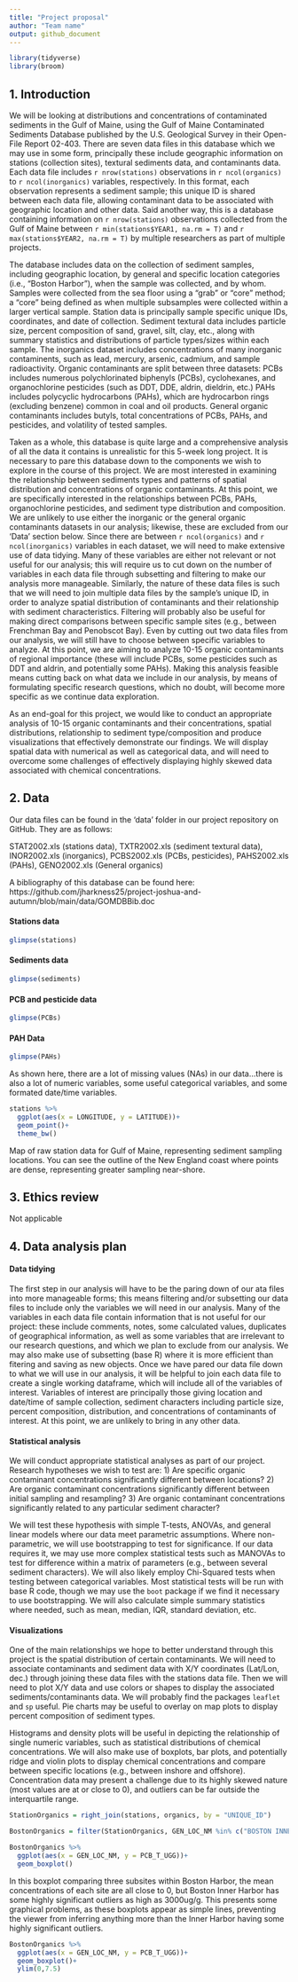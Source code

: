 ```yaml
---
title: "Project proposal"
author: "Team name"
output: github_document
---
```


```r
library(tidyverse)
library(broom)
```

## 1. Introduction
We will be looking at distributions and concentrations of contaminated sediments in the Gulf of Maine, using the Gulf of Maine Contaminated Sediments Database published by the U.S. Geological Survey in their Open-File Report 02-403.  There are seven data files in this database which we may use in some form, principally these include geographic information on stations (collection sites), textural sediments data, and contaminants data.  Each data file includes `r nrow(stations)` observations in `r ncol(organics)` to `r ncol(inorganics)` variables, respectively.  In this format, each observation represents a sediment sample; this unique ID is shared between each data file, allowing contaminant data to be associated with geographic location and other data.  Said another way, this is a database containing information on `r nrow(stations)` observations collected from the Gulf of Maine between `r min(stations$YEAR1, na.rm = T)` and `r max(stations$YEAR2, na.rm = T)` by multiple researchers as part of multiple projects.  

The database includes data on the collection of sediment samples, including geographic location, by general and specific location categories (i.e., "Boston Harbor"), when the sample was collected, and by whom.  Samples were collected from the sea floor using a "grab" or "core" method; a "core" being defined as when multiple subsamples were collected within a larger vertical sample.  Station data is principally sample specific unique IDs, coordinates, and date of collection.  Sediment textural data includes particle size, percent composition of sand, gravel, silt, clay, etc., along with summary statistics and distributions of particle types/sizes within each sample.  The inorganics dataset includes concentrations of many inorganic contaminents, such as lead, mercury, arsenic, cadmium, and sample radioactivity.  Organic contaminants are split between three datasets: PCBs includes numerous polychlorinated biphenyls (PCBs), cyclohexanes, and organochlorine pesticides (such as DDT, DDE, aldrin, dieldrin, etc.)  PAHs includes polycyclic hydrocarbons (PAHs), which are hydrocarbon rings (excluding benzene) common in coal and oil products.  General organic contaminants includes butyls, total concentrations of PCBs, PAHs, and pesticides, and volatility of tested samples.

Taken as a whole, this database is quite large and a comprehensive analysis of all the data it contains is unrealistic for this 5-week long project.  It is necessary to pare this database down to the components we wish to explore in the course of this project.  We are most interested in examining the relationship between sediments types and patterns of spatial distribution and concentrations of organic contaminants.  At this point, we are specifically interested in the relationships between PCBs, PAHs, organochlorine pesticides, and sediment type distribution and composition.  We are unlikely to use either the inorganic or the general organic contaminants datasets in our analysis; likewise, these are excluded from our 'Data' section below.  Since there are between `r ncol(organics)` and `r ncol(inorganics)` variables in each dataset, we will need to make extensive use of data tidying.  Many of these variables are either not relevant or not useful for our analysis; this will require us to cut down on the number of variables in each data file through subsetting and filtering to make our analysis more manageable.  Similarly, the nature of these data files is such that we will need to join multiple data files by the sample's unique ID, in order to analyze spatial distribution of contaminants and their relationship with sediment characteristics.  Filtering will probably also be useful for making direct comparisons between specific sample sites (e.g., between Frenchman Bay and Penobscot Bay).  Even by cutting out two data files from our analysis, we will still have to choose between specific variables to analyze.  At this point, we are aiming to analyze 10-15 organic contaminants of regional importance (these will include PCBs, some pesticides such as DDT and aldrin, and potentially some PAHs).  Making this analysis feasible means cutting back on what data we include in our analysis, by means of formulating specific research questions, which no doubt, will become more specific as we continue data exploration.  

As an end-goal for this project, we would like to conduct an appropriate analysis of 10-15 organic contaminants and their concentrations, spatial distributions, relationship to sediment type/composition and produce visualizations that effectively demonstrate our findings.  We will display spatial data with numerical as well as categorical data, and will need to overcome some challenges of effectively displaying highly skewed data associated with chemical concentrations.

## 2. Data

Our data files can be found in the 'data' folder in our project repository on GitHub.  They are as follows:

STAT2002.xls (stations data), TXTR2002.xls (sediment textural data), INOR2002.xls (inorganics), PCBS2002.xls (PCBs, pesticides), PAHS2002.xls (PAHs), GENO2002.xls (General organics)

A bibliography of this database can be found here: https://github.com/jharkness25/project-joshua-and-autumn/blob/main/data/GOMDBBib.doc

#### Stations data
```r
glimpse(stations)
```

#### Sediments data
```r
glimpse(sediments)
```

#### PCB and pesticide data
```r
glimpse(PCBs)
```
#### PAH Data
```r
glimpse(PAHs)
```

As shown here, there are a lot of missing values (NAs) in our data...there is also a lot of numeric variables, some useful categorical variables, and some formated date/time variables.

```r
stations %>%
  ggplot(aes(x = LONGITUDE, y = LATITUDE))+
  geom_point()+
  theme_bw()
```

Map of raw station data for Gulf of Maine, representing sediment sampling locations.  You can see the outline of the New England coast where points are dense, representing greater sampling near-shore.

## 3. Ethics review
Not applicable

## 4. Data analysis plan
#### Data tidying
The first step in our analysis will have to be the paring down of our ata files into more manageable forms; this means filtering and/or subsetting our data files to include only the variables we will need in our analysis. Many of the variables in each data file contain information that is not useful for our project: these include comments, notes, some calculated values, duplicates of geographical information, as well as some variables that are irrelevant to our research questions, and which we plan to exclude from our analysis.  We may also make use of subsetting (base R) where it is more efficient than fitering and saving as new objects.  Once we have pared our data file down to what we will use in our analysis, it will be helpful to join each data file to create a single working dataframe, which will include all of the variables of interest.  Variables of interest are principally those giving location and date/time of sample collection, sediment characters including particle size, percent composition, distribution, and concentrations of contaminants of interest.  At this point, we are unlikely to bring in any other data.

#### Statistical analysis
We will conduct appropriate statistical analyses as part of our project.  Research hypotheses we wish to test are: 1) Are specific organic contaminant concentrations significantly different between locations? 2) Are organic contaminant concentrations significantly different between initial sampling and resampling? 3) Are organic contaminant concentrations significantly related to any particular sediment character?

We will test these hypothesis with simple T-tests, ANOVAs, and general linear models where our data meet parametric assumptions.  Where non-parametric, we will use bootstrapping to test for significance.  If our data requires it, we may use more complex statistical tests such as MANOVAs to test for difference within a matrix of parameters (e.g., between several sediment characters).  We will also likely employ Chi-Squared tests when testing between categorical variables.  Most statistical tests will be run with base R code, though we may use the `boot` package if we find it necessary to use bootstrapping.  We will also calculate simple summary statistics where needed, such as mean, median, IQR, standard deviation, etc.

#### Visualizations
One of the main relationships we hope to better understand through this project is the spatial distribution of certain contaminants.  We will need to associate contaminants and sediment data with X/Y coordinates (Lat/Lon, dec.) through joining these data files with the stations data file.  Then we will need to plot X/Y data and use colors or shapes to display the associated sediments/contaminants data.  We will probably find the packages `leaflet` and `sp` useful.  Pie charts may be useful to overlay on map plots to display percent composition of sediment types.

Histograms and density plots will be useful in depicting the relationship of single numeric variables, such as statistical distributions of chemical concentrations.  We will also make use of boxplots, bar plots, and potentially ridge and violin plots to display chemical concentrations and compare between specific locations (e.g., between inshore and offshore).  Concentration data may present a challenge due to its highly skewed nature (most values are at or close to 0), and outliers can be far outside the interquartile range.

```r
StationOrganics = right_join(stations, organics, by = "UNIQUE_ID")

BostonOrganics = filter(StationOrganics, GEN_LOC_NM %in% c("BOSTON INNER HARBOR","NORTHWEST BOSTON HARBOR","CENTRAL BOSTON HARBOR"))

BostonOrganics %>%
  ggplot(aes(x = GEN_LOC_NM, y = PCB_T_UGG))+
  geom_boxplot()
```

In this boxplot comparing three subsites within Boston Harbor, the mean concentrations of each site are all close to 0, but Boston Inner Harbor has some highly significant outliers as high as 3000ug/g.  This presents some graphical problems, as these boxplots appear as simple lines, preventing the viewer from inferring anything more than the Inner Harbor having some highly significant outliers.

```r
BostonOrganics %>%
  ggplot(aes(x = GEN_LOC_NM, y = PCB_T_UGG))+
  geom_boxplot()+
  ylim(0,7.5)
```
